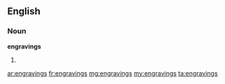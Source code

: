 ==English==

===Noun===
'''engravings'''

# {{plural of|[[engraving]]}}

[[ar:engravings]]
[[fr:engravings]]
[[mg:engravings]]
[[my:engravings]]
[[ta:engravings]]